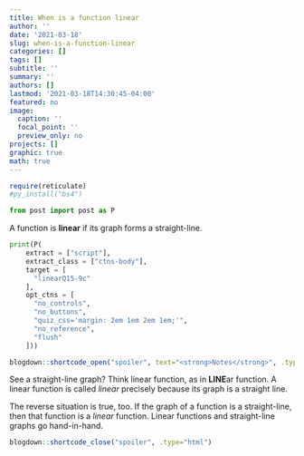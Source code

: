 ```yaml
---
title: When is a function linear
author: ''
date: '2021-03-18'
slug: when-is-a-function-linear
categories: []
tags: []
subtitle: ''
summary: ''
authors: []
lastmod: '2021-03-18T14:30:45-04:00'
featured: no
image:
  caption: ''
  focal_point: ''
  preview_only: no
projects: []
graphic: true
math: true
---
```

```r
require(reticulate)
#py_install("bs4")
```

```python
from post import post as P
```

A function is <strong>linear</strong> if its graph forms a straight-line. 

```python

print(P(
    extract = ["script"], 
    extract_class = ["ctns-body"],
    target = [
      "linearQ15-9c"
    ], 
    opt_ctns = [
      "no_controls",
      "no_buttons",
      "quiz_css='margin: 2em 1em 2em 1em;'", 
      "no_reference", 
      "flush"
    ]))
```

```r
blogdown::shortcode_open("spoiler", text="<strong>Notes</strong>", .type="html")
```

See a straight-line graph? Think linear function, as in <strong>LINE</strong>ar function. A linear function is called <em>linear</em> precisely because its graph is a straight line. 

The reverse situation is true, too. If the graph of a function is a straight-line, then that function is a <em>linear</em> function. Linear functions and straight-line graphs go hand-in-hand.

```r
blogdown::shortcode_close("spoiler", .type="html")
```

